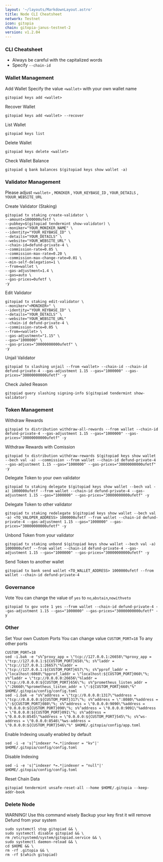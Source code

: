 ```yaml
---
layout: '~/layouts/MarkdownLayout.astro'
title: Node CLI Cheatsheet
network: Testnet
icon: gitopia
chain: gitopia-janus-testnet-2
version: v1.2.04
---
```


### CLI Cheatsheet

- Always be careful with the capitalized words
- Specify `--chain-id`

### Wallet Management

Add Wallet
Specify the value `<wallet>` with your own wallet name

```
gitopiad keys add <wallet>
```

Recover Wallet
```
gitopiad keys add <wallet> --recover
```

List Wallet
```
gitopiad keys list
```

Delete Wallet
```
gitopiad keys delete <wallet>
```

Check Wallet Balance
```
gitopiad q bank balances $(gitopiad keys show wallet -a)
```

### Validator Management

Please adjust `<wallet>` , `MONIKER` , `YOUR_KEYBASE_ID` , `YOUR_DETAILS` , `YOUUR_WEBSITE_URL`

Create Validator (Staking)
```
gitopiad tx staking create-validator \
--amount=1000000ufetf \
--pubkey=$(gitopiad tendermint show-validator) \
--moniker="YOUR_MONIKER_NAME" \
--identity="YOUR_KEYBASE_ID" \
--details="YOUR_DETAILS" \
--website="YOUR_WEBSITE_URL" \
--chain-id=defund-private-4 \
--commission-rate=0.05 \
--commission-max-rate=0.20 \
--commission-max-change-rate=0.01 \
--min-self-delegation=1 \
--from=wallet \
--gas-adjustment=1.4 \
--gas=auto \
--gas-prices=0ufetf \
-y
```

Edit Validator
```
gitopiad tx staking edit-validator \
--moniker="<MONIKER>" \
--identity="YOUR_KEYBASE_ID" \
--details="YOUR_DETAILS" \
--website="YOUR_WEBSITE_URL"
--chain-id defund-private-4 \
--commission-rate=0.05 \
--from=<wallet> \
--gas-adjustment="1.15" \
--gas="1000000" \
--gas-prices="30000000000ufetf" \
-y
```


Unjail Validator
```
gitopiad tx slashing unjail --from <wallet> --chain-id --chain-id defund-private-4 --gas-adjustment 1.15 --gas="1000000" --gas-prices="30000000000ufetf" -y
```

Check Jailed Reason
```
gitopiad query slashing signing-info $(gitopiad tendermint show-validator)
```

### Token Management

Withdraw Rewards
```
gitopiad tx distribution withdraw-all-rewards --from wallet --chain-id defund-private-4 --gas-adjustment 1.15 --gas="1000000" --gas-prices="30000000000ufetf" -y
```

Withdraw Rewards with Comission
```
gitopiad tx distribution withdraw-rewards $(gitopiad keys show wallet --bech val -a) --commission --from wallet --chain-id defund-private-4 --gas-adjustment 1.15 --gas="1000000" --gas-prices="30000000000ufetf" -y
```

Delegate Token to your own validator
```
gitopiad tx staking delegate $(gitopiad keys show wallet --bech val -a) 1000000ufetf --from wallet --chain-id defund-private-4 --gas-adjustment 1.15 --gas="1000000" --gas-prices="30000000000ufetf" -y
```

Delegate Token to other validator
```
gitopiad tx staking redelegate $(gitopiad keys show wallet --bech val -a) <TO_VALOPER_ADDRESS> 1000000ufetf --from wallet --chain-id defund-private-4 --gas-adjustment 1.15 --gas="1000000" --gas-prices="30000000000ufetf" -y
```

Unbond Token from your validator
```
gitopiad tx staking unbond $(gitopiad keys show wallet --bech val -a) 1000000ufetf --from wallet --chain-id defund-private-4 --gas-adjustment 1.15 --gas="1000000" --gas-prices="30000000000ufetf" -y
```

Send Token to another wallet
```
gitopiad tx bank send wallet <TO_WALLET_ADDRESS> 1000000ufetf --from wallet --chain-id defund-private-4
```

### Governance 

Vote
You can change the value of `yes` to `no`,`abstain`,`nowithveto`

```
gitopiad tx gov vote 1 yes --from wallet --chain-id defund-private-4 --gas-adjustment 1.15 --gas="1000000" --gas-prices="30000000000ufetf" -y
```

### Other

Set Your own Custom Ports
You can change value `CUSTOM_PORT=18` To any other ports
```
CUSTOM_PORT=18
sed -i.bak -e "s%^proxy_app = \"tcp://127.0.0.1:26658\"%proxy_app = \"tcp://127.0.0.1:${CUSTOM_PORT}658\"%; s%^laddr = \"tcp://127.0.0.1:26657\"%laddr = \"tcp://127.0.0.1:${CUSTOM_PORT}657\"%; s%^pprof_laddr = \"localhost:6060\"%pprof_laddr = \"localhost:${CUSTOM_PORT}060\"%; s%^laddr = \"tcp://0.0.0.0:26656\"%laddr = \"tcp://0.0.0.0:${CUSTOM_PORT}656\"%; s%^prometheus_listen_addr = \":26660\"%prometheus_listen_addr = \":${CUSTOM_PORT}660\"%" $HOME/.gitopia/config/config.toml
sed -i.bak -e "s%^address = \"tcp://0.0.0.0:1317\"%address = \"tcp://0.0.0.0:${CUSTOM_PORT}317\"%; s%^address = \":8080\"%address = \":${CUSTOM_PORT}080\"%; s%^address = \"0.0.0.0:9090\"%address = \"0.0.0.0:${CUSTOM_PORT}090\"%; s%^address = \"0.0.0.0:9091\"%address = \"0.0.0.0:${CUSTOM_PORT}091\"%; s%^address = \"0.0.0.0:8545\"%address = \"0.0.0.0:${CUSTOM_PORT}545\"%; s%^ws-address = \"0.0.0.0:8546\"%ws-address = \"0.0.0.0:${CUSTOM_PORT}546\"%" $HOME/.gitopia/config/app.toml
```

Enable Indexing usually enabled by default
```
sed -i -e 's|^indexer *=.*|indexer = "kv"|' $HOME/.gitopia/config/config.toml
```

Disable Indexing
```
sed -i -e 's|^indexer *=.*|indexer = "null"|' $HOME/.gitopia/config/config.toml
```

Reset Chain Data
```
gitopiad tendermint unsafe-reset-all --home $HOME/.gitopia --keep-addr-book
```

### Delete Node

WARNING! Use this command wisely 
Backup your key first it will remove Defund from your system

```
sudo systemctl stop gitopiad && \
sudo systemctl disable gitopiad && \
rm /etc/systemd/system/gitopiad.service && \
sudo systemctl daemon-reload && \
cd $HOME && \
rm -rf .gitopia && \
rm -rf $(which gitopiad)
```
